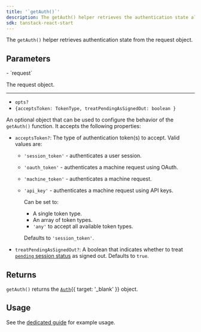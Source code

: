 ```yaml
---
title: '`getAuth()`'
description: The getAuth() helper retrieves the authentication state allowing you to protect your API routes or gather relevant data.
sdk: tanstack-react-start
---
```


The `getAuth()` helper retrieves authentication state from the request object.

## Parameters

<Properties>
  - `request`

  The request object.

  ---

  - `opts?`
  - `{acceptsToken: TokenType, treatPendingAsSignedOut: boolean }`

  An optional object that can be used to configure the behavior of the `getAuth()` function. It accepts the following properties:

  - `acceptsToken?`: The type of authentication token(s) to accept. Valid values are:
    - `'session_token'` - authenticates a user session.
    - `'oauth_token'` - authenticates a machine request using OAuth.
    - `'machine_token'` - authenticates a machine request.
    - `'api_key'` - authenticates a machine request using API keys.

      Can be set to:

      - A single token type.
      - An array of token types.
      - `'any'` to accept all available token types.

      Defaults to `'session_token'`.

  - `treatPendingAsSignedOut?`: A boolean that indicates whether to treat [`pending` session status](/docs/references/javascript/types/session-status#properties) as signed out. Defaults to `true`.
</Properties>

## Returns

`getAuth()` returns the [`Auth`](/docs/references/backend/types/auth-object){{ target: '_blank' }} object.

## Usage

See the [dedicated guide](/docs/references/tanstack-react-start/read-session-data#server-side) for example usage.
